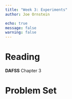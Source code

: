 ```yaml
---
title: "Week 3: Experiments"
author: Joe Ornstein

echo: true
message: false
warning: false
---
```


# Reading

**DAFSS** Chapter 3

# Problem Set
